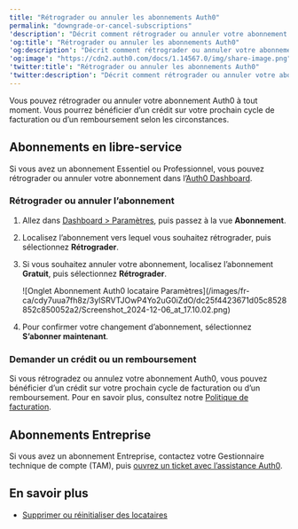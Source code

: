 ---
title: "Rétrograder ou annuler les abonnements Auth0"
permalink: "downgrade-or-cancel-subscriptions"
'description': "Décrit comment rétrograder ou annuler votre abonnement Auth0."
'og:title': "Rétrograder ou annuler les abonnements Auth0"
'og:description': "Décrit comment rétrograder ou annuler votre abonnement Auth0."
'og:image': "https://cdn2.auth0.com/docs/1.14567.0/img/share-image.png"
'twitter:title': "Rétrograder ou annuler les abonnements Auth0"
'twitter:description': "Décrit comment rétrograder ou annuler votre abonnement Auth0."
---

Vous pouvez rétrograder ou annuler votre abonnement Auth0 à tout moment. Vous pourrez bénéficier d’un crédit sur votre prochain cycle de facturation ou d’un remboursement selon les circonstances.

## Abonnements en libre-service

Si vous avez un abonnement Essentiel ou Professionnel, vous pouvez rétrograder ou annuler votre abonnement dans l’[Auth0 Dashboard](https://manage.auth0.com/#).

### Rétrograder ou annuler l’abonnement

1. Allez dans [Dashboard > Paramètres](https://manage.auth0.com/#/tenant), puis passez à la vue **Abonnement**.
2. Localisez l’abonnement vers lequel vous souhaitez rétrograder, puis sélectionnez **Rétrograder**.
3. Si vous souhaitez annuler votre abonnement, localisez l’abonnement **Gratuit**, puis sélectionnez **Rétrograder**.

   <Frame>![Onglet Abonnement Auth0 locataire Paramètres](/images/fr-ca/cdy7uua7fh8z/3yISRVTJOwP4Yo2uG0iZdO/dc25f4423671d05c8528852c850052a2/Screenshot_2024-12-06_at_17.10.02.png)</Frame>

4. Pour confirmer votre changement d’abonnement, sélectionnez **S’abonner maintenant**.

### Demander un crédit ou un remboursement

Si vous rétrogradez ou annulez votre abonnement Auth0, vous pouvez bénéficier d’un crédit sur votre prochain cycle de facturation ou d’un remboursement. Pour en savoir plus, consultez notre [Politique de facturation](/docs/fr-ca/troubleshoot/customer-support/operational-policies/billing-policy).

## Abonnements Entreprise

Si vous avez un abonnement Entreprise, contactez votre Gestionnaire technique de compte (TAM), puis [ouvrez un ticket avec l’assistance Auth0](/docs/fr-ca/troubleshoot/customer-support/open-and-manage-support-tickets).

## En savoir plus

* [Supprimer ou réinitialiser des locataires](/docs/fr-ca/troubleshoot/customer-support/manage-subscriptions/delete-or-reset-tenant)